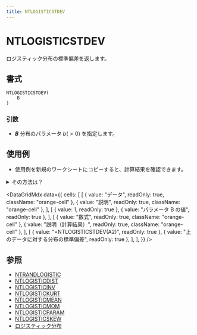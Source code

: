 ```yaml
---
title: NTLOGISTICSTDEV
---
```



# NTLOGISTICSTDEV

ロジスティック分布の標準偏差を返します。

## 書式

```excel
NTLOGISTICSTDEV(
    B
)
```

### 引数

- **_B_** 分布のパラメータ $b(>0)$ を指定します。

## 使用例

- 使用例を新規のワークシートにコピーすると、計算結果を確認できます。

<details>
<summary>その方法は？</summary>

1.  新しいブックまたはワークシートを作成します。
2.  ヘルプ トピックにある使用例を選択します（行番号および列番号を除く）。

    ![Selecting an example from Help](./../../assets/functions/HowToCopy.png)

    ヘルプから使用例を選択する

3.  Ctrl キーを押しながら C キーを押します。
4.  ワークシートのセル A1 を選択し、Ctrl キーを押しながら V キーを押します。
5.  計算結果と結果を返す数式の表示を切り替えるには、Ctrl キーを押しながら ` (アクサン グラーブ) キーを押すか、または [ツール] メニューの [ワークシート分析] をポイントし、[ワークシート分析モード] をクリックします。

</details>

<DataGridMdx
  data={{
    cells: [
      [
        { value: "データ", readOnly: true, className: "orange-cell" },
        { value: "説明", readOnly: true, className: "orange-cell" },
      ],
      [
        { value: 1, readOnly: true },
        { value: "パラメータ B の値", readOnly: true },
      ],
      [
        { value: "数式", readOnly: true, className: "orange-cell" },
        { value: "説明（計算結果）", readOnly: true, className: "orange-cell" },
      ],
      [
        { value: "=NTLOGISTICSTDEV(A2)", readOnly: true },
        { value: "上のデータに対する分布の標準偏差", readOnly: true },
      ],
    ],
  }}
/>

## 参照

- [NTRANDLOGISTIC](https://www.ntrand.com/jp/ntrandlogistic/)
- [NTLOGISTICDIST](https://www.ntrand.com/jp/ntlogisticdist/)
- [NTLOGISTICINV](https://www.ntrand.com/jp/ntlogisticinv/)
- [NTLOGISTICKURT](https://www.ntrand.com/jp/ntlogistickurt/)
- [NTLOGISTICMEAN](https://www.ntrand.com/jp/ntlogisticmean/)
- [NTLOGISTICMOM](https://www.ntrand.com/jp/ntlogisticmom/)
- [NTLOGISTICPARAM](https://www.ntrand.com/jp/ntlogisticparam/)
- [NTLOGISTICSKEW](https://www.ntrand.com/jp/ntlogisticskew/)
- [ロジスティック分布](https://www.ntrand.com/jp/logistic-distribution/)
